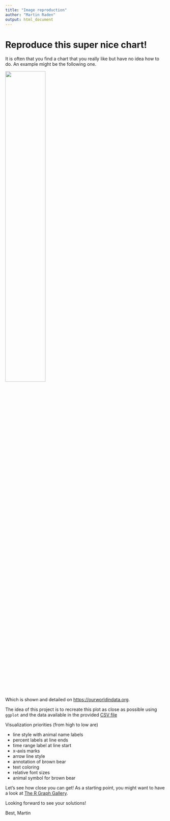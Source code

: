 ```yaml
---
title: "Image reproduction"
author: "Martin Raden"
output: html_document
---
```


# Reproduce this super nice chart!

It is often that you find a chart that you really like but have no idea how to do.
An example might be the following one.


![](Wildlife-comeback-in-Europe-1.png){ width=50% }

Which is shown and detailed on [https://ourworldindata.org](https://ourworldindata.org/europe-mammal-comeback).

The idea of this project is to recreate this plot as close as possible using `ggplot` and the data available in the provided [CSV file](https://ourworldindata.org/uploads/2022/09/Mammal-comeback-in-Europe-data-OWID-download.csv)

Visualization priorities (from high to low are)

- line style with animal name labels
- percent labels at line ends
- time range label at line start
- x-axis marks
- arrow line style
- annotation of brown bear
- text coloring
- relative font sizes
- animal symbol for brown bear

Let's see how close you can get! As a starting point, you might want to have a look at [The R Graph Gallery](https://r-graph-gallery.com/).

Looking forward to see your solutions!

Best,
Martin




